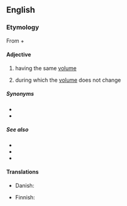 ==English==

===Etymology===
From {{etyl|grc|en}} {{m|grc|ἴσος||equal}} + {{m|grc|χώρα||space}}

====Adjective====
{{head|en|adjective}}

# having the same [[volume]]
# {{lb|en|physics|of a thermodynamic process}} during which the [[volume]] does not change

=====Synonyms=====
* {{l|en|isovolumic}}
* {{l|en|isovolumetric}}

=====See also=====
* {{l|en|isobaric}}
* {{l|en|isothermal}}
* {{l|en|adiabatic}}

====Translations====
{{trans-top|thermodynamics}}
* Danish: {{t|da|isokor}}
{{trans-mid}}
* Finnish: {{t|fi|isokoorinen}}
{{trans-bottom}}